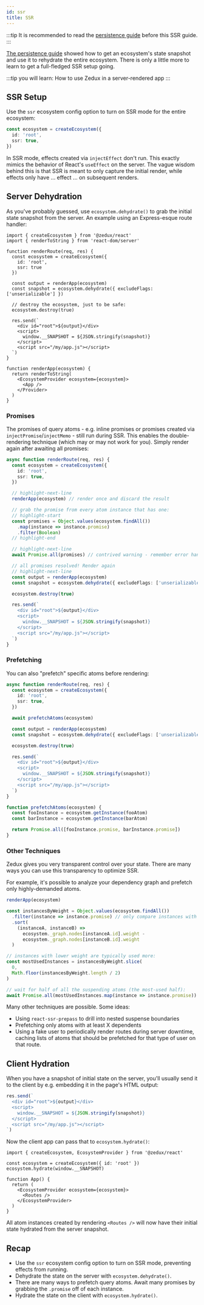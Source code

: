 ```yaml
---
id: ssr
title: SSR
---
```


:::tip
It is recommended to read the [persistence guide](persistence) before this SSR guide.
:::

[The persistence guide](persistence) showed how to get an ecosystem's state snapshot and use it to rehydrate the entire ecosystem. There is only a little more to learn to get a full-fledged SSR setup going.

:::tip you will learn:
How to use Zedux in a server-rendered app
:::

## SSR Setup

Use the `ssr` ecosystem config option to turn on SSR mode for the entire ecosystem:

```ts
const ecosystem = createEcosystem({
  id: 'root',
  ssr: true,
})
```

In SSR mode, effects created via `injectEffect` don't run. This exactly mimics the behavior of React's `useEffect` on the server. The vague wisdom behind this is that SSR is meant to only capture the initial render, while effects only have ... effect ... on subsequent renders.

## Server Dehydration

As you've probably guessed, use `ecosystem.dehydrate()` to grab the initial state snapshot from the server. An example using an Express-esque route handler:

```tsx
import { createEcosystem } from '@zedux/react'
import { renderToString } from 'react-dom/server'

function renderRoute(req, res) {
  const ecosystem = createEcosystem({
    id: 'root',
    ssr: true
  })

  const output = renderApp(ecosystem)
  const snapshot = ecosystem.dehydrate({ excludeFlags: ['unserializable'] })

  // destroy the ecosystem, just to be safe:
  ecosystem.destroy(true)

  res.send(`
    <div id="root">${output}</div>
    <script>
      window.__SNAPSHOT = ${JSON.stringify(snapshot)}
    </script>
    <script src="/my/app.js"></script>
  `)
}

function renderApp(ecosystem) {
  return renderToString(
    <EcosystemProvider ecosystem={ecosystem}>
      <App />
    </Provider>
  )
}
```

### Promises

The promises of query atoms - e.g. inline promises or promises created via `injectPromise`/`injectMemo` - still run during SSR. This enables the double-rendering technique (which may or may not work for you). Simply render again after awaiting all promises:

```ts
async function renderRoute(req, res) {
  const ecosystem = createEcosystem({
    id: 'root',
    ssr: true,
  })

  // highlight-next-line
  renderApp(ecosystem) // render once and discard the result

  // grab the promise from every atom instance that has one:
  // highlight-start
  const promises = Object.values(ecosystem.findAll())
    .map(instance => instance.promise)
    .filter(Boolean)
  // highlight-end

  // highlight-next-line
  await Promise.all(promises) // contrived warning - remember error handling

  // all promises resolved! Render again
  // highlight-next-line
  const output = renderApp(ecosystem)
  const snapshot = ecosystem.dehydrate({ excludeFlags: ['unserializable'] })

  ecosystem.destroy(true)

  res.send(`
    <div id="root">${output}</div>
    <script>
      window.__SNAPSHOT = ${JSON.stringify(snapshot)}
    </script>
    <script src="/my/app.js"></script>
  `)
}
```

### Prefetching

You can also "prefetch" specific atoms before rendering:

```ts
async function renderRoute(req, res) {
  const ecosystem = createEcosystem({
    id: 'root',
    ssr: true,
  })

  await prefetchAtoms(ecosystem)

  const output = renderApp(ecosystem)
  const snapshot = ecosystem.dehydrate({ excludeFlags: ['unserializable'] })

  ecosystem.destroy(true)

  res.send(`
    <div id="root">${output}</div>
    <script>
      window.__SNAPSHOT = ${JSON.stringify(snapshot)}
    </script>
    <script src="/my/app.js"></script>
  `)
}

function prefetchAtoms(ecosystem) {
  const fooInstance = ecosystem.getInstance(fooAtom)
  const barInstance = ecosystem.getInstance(barAtom)

  return Promise.all([fooInstance.promise, barInstance.promise])
}
```

### Other Techniques

Zedux gives you very transparent control over your state. There are many ways you can use this transparency to optimize SSR.

For example, it's possible to analyze your dependency graph and prefetch only highly-demanded atoms.

```ts
renderApp(ecosystem)

const instancesByWeight = Object.values(ecosystem.findAll())
  .filter(instance => instance.promise) // only compare instances with promises
  .sort(
    (instanceA, instanceB) =>
      ecosystem._graph.nodes[instanceA.id].weight -
      ecosystem._graph.nodes[instanceB.id].weight
  )

// instances with lower weight are typically used more:
const mostUsedInstances = instancesByWeight.slice(
  0,
  Math.floor(instancesByWeight.length / 2)
)

// wait for half of all the suspending atoms (the most-used half):
await Promise.all(mostUsedInstances.map(instance => instance.promise))
```

Many other techniques are possible. Some ideas:

- Using `react-ssr-prepass` to drill into nested suspense boundaries
- Prefetching only atoms with at least X dependents
- Using a fake user to periodically render routes during server downtime, caching lists of atoms that should be prefetched for that type of user on that route.

## Client Hydration

When you have a snapshot of initial state on the server, you'll usually send it to the client by e.g. embedding it in the page's HTML output:

```ts
res.send(`
  <div id="root">${output}</div>
  <script>
    window.__SNAPSHOT = ${JSON.stringify(snapshot)}
  </script>
  <script src="/my/app.js"></script>
`)
```

Now the client app can pass that to `ecosystem.hydrate()`:

```tsx
import { createEcosystem, EcosystemProvider } from '@zedux/react'

const ecosystem = createEcosystem({ id: 'root' })
ecosystem.hydrate(window.__SNAPSHOT)

function App() {
  return (
    <EcosystemProvider ecosystem={ecosystem}>
      <Routes />
    </EcosystemProvider>
  )
}
```

All atom instances created by rendering `<Routes />` will now have their initial state hydrated from the server snapshot.

## Recap

- Use the `ssr` ecosystem config option to turn on SSR mode, preventing effects from running.
- Dehydrate the state on the server with `ecosystem.dehydrate()`.
- There are many ways to prefetch query atoms. Await many promises by grabbing the `.promise` off of each instance.
- Hydrate the state on the client with `ecosystem.hydrate()`.
